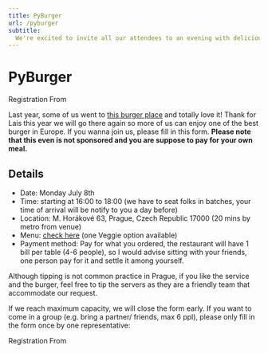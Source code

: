 ```yaml
---
title: PyBurger
url: /pyburger
subtitle:
  We're excited to invite all our attendees to an evening with delicious burger!
---
```


# PyBurger

<div class="text-center">
    <ButtonLink href="https://forms.gle/5ckVcn4GY9svnyP9A">Registration From</ButtonLink>
</div>

Last year, some of us went to [this burger place](https://www.burgerman.cz/) and totally love it! Thank for Lais this year we will go there again so more of us can enjoy one of the best burger in Europe. If you wanna join us, please fill in this form. **Please note that this even is not sponsored and you are suppose to pay for your own meal.**

## Details

- Date: Monday July 8th
- Time:  starting at 16:00 to 18:00 (we have to seat folks in batches, your time of arrival will be notify to you a day before)
- Location: M. Horákové 63, Prague, Czech Republic 17000 (20 mins by metro from venue)
- Menu: [check here](https://www.burgerman.cz/assets/pdf/menu-en.pdf) (one Veggie option available)
- Payment method: Pay for what you ordered, the restaurant will have 1 bill per table (4-6 people), so I would advise sitting with your friends, one person pay for it and settle it among yourself.

Although tipping is not common practice in Prague, if you like the service and the burger, feel free to tip the servers as they are a friendly team that accommodate our request.

If we reach maximum capacity, we will close the form early. If you want to come in a group (e.g. bring a partner/ friends, max 6 ppl), please only fill in the form once by one representative:

<div class="text-center">
    <ButtonLink href="https://forms.gle/5ckVcn4GY9svnyP9A">Registration From</ButtonLink>
</div>
